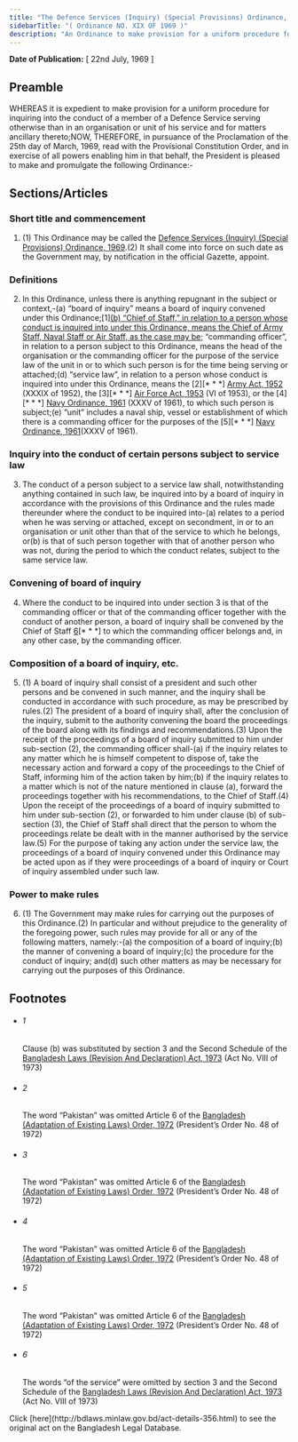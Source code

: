 ```yaml
---
title: "The Defence Services (Inquiry) (Special Provisions) Ordinance, 1969"
sidebarTitle: "( Ordinance NO. XIX OF 1969 )"
description: "An Ordinance to make provision for a uniform procedure for inquiring into the conduct of a member of a Defence Service serving otherwise than in an organisation or unit of his service.♣"
---
```


**Date of Publication:** [ 22nd July, 1969 ]

## Preamble

WHEREAS it is expedient to make provision for a uniform procedure for inquiring into the conduct of a member of a Defence Service serving otherwise than in an organisation or unit of his service and for matters ancillary thereto;NOW, THEREFORE, in pursuance of the Proclamation of the 25th day of March, 1969, read with the Provisional Constitution Order, and in exercise of all powers enabling him in that behalf, the President is pleased to make and promulgate the following Ordinance:-

## Sections/Articles

### Short title and commencement

1. (1) This Ordinance may be called the [Defence Services (Inquiry) (Special Provisions) Ordinance, 1969](/laws/act-356 "Defence Services (Inquiry) (Special Provisions) Ordinance, 1969").(2) It shall come into force on such date as the Government may, by notification in the official Gazette, appoint.

### Definitions

2. In this Ordinance, unless there is anything repugnant in the subject or context,-(a) “board of inquiry” means a board of inquiry convened under this Ordinance;[1][(b) “Chief of Staff,” in relation to a person whose conduct is inquired into under this Ordinance, means the Chief of Army Staff, Naval Staff or Air Staff, as the case may be;](c) “commanding officer”, in relation to a person subject to this Ordinance, means the head of the organisation or the commanding officer for the purpose of the service law of the unit in or to which such person is for the time being serving or attached;(d) “service law”, in relation to a person whose conduct is inquired into under this Ordinance, means the [2][\* \* \*] [Army Act, 1952](/laws/act-248 "Army Act, 1952") (XXXIX of 1952), the [3][\* \* \*] [Air Force Act, 1953](/laws/act-256 "Air Force Act, 1953") (VI of 1953), or the [4][\* \* \*] [Navy Ordinance, 1961](/laws/act-310 "Navy Ordinance, 1961") (XXXV of 1961), to which such person is subject;(e) “unit” includes a naval ship, vessel or establishment of which there is a commanding officer for the purposes of the [5][\* \* \*] [Navy Ordinance, 1961](/laws/act-310 "Navy Ordinance, 1961")(XXXV of 1961).

### Inquiry into the conduct of certain persons subject to service law

3. The conduct of a person subject to a service law shall, notwithstanding anything contained in such law, be inquired into by a board of inquiry in accordance with the provisions of this Ordinance and the rules made thereunder where the conduct to be inquired into-(a) relates to a period when he was serving or attached, except on secondment, in or to an organisation or unit other than that of the service to which he belongs, or(b) is that of such person together with that of another person who was not, during the period to which the conduct relates, subject to the same service law.

### Convening of board of inquiry

4. Where the conduct to be inquired into under section 3 is that of the commanding officer or that of the commanding officer together with the conduct of another person, a board of inquiry shall be convened by the Chief of Staff [6](1)[\* \* \*] to which the commanding officer belongs and, in any other case, by the commanding officer.

### Composition of a board of inquiry, etc.

5. (1) A board of inquiry shall consist of a president and such other persons and be convened in such manner, and the inquiry shall be conducted in accordance with such procedure, as may be prescribed by rules.(2) The president of a board of inquiry shall, after the conclusion of the inquiry, submit to the authority convening the board the proceedings of the board along with its findings and recommendations.(3) Upon the receipt of the proceedings of a board of inquiry submitted to him under sub-section (2), the commanding officer shall-(a) if the inquiry relates to any matter which he is himself competent to dispose of, take the necessary action and forward a copy of the proceedings to the Chief of Staff, informing him of the action taken by him;(b) if the inquiry relates to a matter which is not of the nature mentioned in clause (a), forward the proceedings together with his recommendations, to the Chief of Staff.(4) Upon the receipt of the proceedings of a board of inquiry submitted to him under sub-section (2), or forwarded to him under clause (b) of sub-section (3), the Chief of Staff shall direct that the person to whom the proceedings relate be dealt with in the manner authorised by the service law.(5) For the purpose of taking any action under the service law, the proceedings of a board of inquiry convened under this Ordinance may be acted upon as if they were proceedings of a board of inquiry or Court of inquiry assembled under such law.

### Power to make rules

6. (1) The Government may make rules for carrying out the purposes of this Ordinance.(2) In particular and without prejudice to the generality of the foregoing power, such rules may provide for all or any of the following matters, namely:-(a) the composition of a board of inquiry;(b) the manner of convening a board of inquiry;(c) the procedure for the conduct of inquiry; and(d) such other matters as may be necessary for carrying out the purposes of this Ordinance.

## Footnotes

- ###### 1

  Clause (b) was substituted by section 3 and the Second Schedule of the [Bangladesh Laws (Revision And Declaration) Act, 1973](/laws/act-430 "Bangladesh Laws (Revision And Declaration) Act, 1973") (Act No. VIII of 1973)

- ###### 2

  The word “Pakistan” was omitted Article 6 of the [Bangladesh (Adaptation of Existing Laws) Order, 1972](/laws/act-388 "Bangladesh (Adaptation of Existing Laws) Order, 1972 ") (President’s Order No. 48 of 1972)

- ###### 3

  The word “Pakistan” was omitted Article 6 of the [Bangladesh (Adaptation of Existing Laws) Order, 1972](/laws/act-388 "Bangladesh (Adaptation of Existing Laws) Order, 1972 ") (President’s Order No. 48 of 1972)

- ###### 4

  The word “Pakistan” was omitted Article 6 of the [Bangladesh (Adaptation of Existing Laws) Order, 1972](/laws/act-388 "Bangladesh (Adaptation of Existing Laws) Order, 1972 ") (President’s Order No. 48 of 1972)

- ###### 5

  The word “Pakistan” was omitted Article 6 of the [Bangladesh (Adaptation of Existing Laws) Order, 1972](/laws/act-388 "Bangladesh (Adaptation of Existing Laws) Order, 1972 ") (President’s Order No. 48 of 1972)

- ###### 6

  The words “of the service” were omitted by section 3 and the Second Schedule of the [Bangladesh Laws (Revision And Declaration) Act, 1973](/laws/act-430 "Bangladesh Laws (Revision And Declaration) Act, 1973") (Act No. VIII of 1973)

<Note>
  Click [here](http://bdlaws.minlaw.gov.bd/act-details-356.html) to see the original act on the Bangladesh Legal Database.
</Note>
